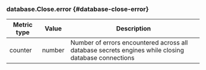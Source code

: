 ### database.Close.error {#database-close-error}

Metric type | Value   | Description
----------- | ------- | -----------
counter     | number  | Number of errors encountered across all database secrets engines while closing database connections
